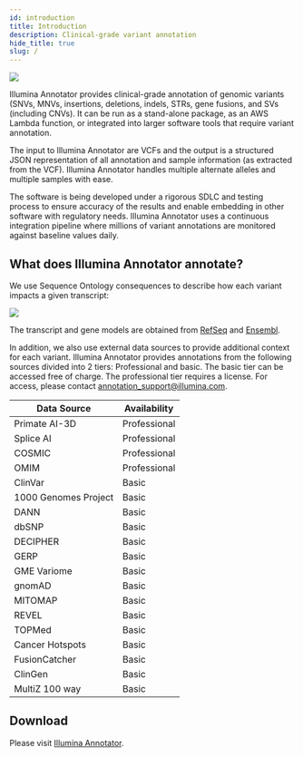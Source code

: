 ```yaml
---
id: introduction
title: Introduction
description: Clinical-grade variant annotation
hide_title: true
slug: /
---
```




![](IlluminaAnnotatorLogoWithSubtitle.svg)

Illumina Annotator provides clinical-grade annotation of genomic variants (SNVs, MNVs, insertions, deletions, indels, STRs, gene fusions, and SVs (including CNVs). It can be run as a stand-alone package, as an AWS Lambda function, or integrated into larger software tools that require variant annotation.

The input to Illumina Annotator are VCFs and the output is a structured JSON representation of all annotation and sample information (as extracted from the VCF). Illumina Annotator handles multiple alternate alleles and multiple samples with ease.

The software is being developed under a rigorous SDLC and testing process to ensure accuracy of the results and enable embedding in other software with regulatory needs. Illumina Annotator uses a continuous integration pipeline where millions of variant annotations are monitored against baseline values daily.


## What does Illumina Annotator annotate?

We use Sequence Ontology consequences to describe how each variant impacts a given transcript:

![](TranscriptConsequences.svg)

The transcript and gene models are obtained from [RefSeq](https://ftp.ncbi.nlm.nih.gov/genomes/all/annotation_releases/9606/) and [Ensembl](https://ftp.ensembl.org/pub/).

In addition, we also use external data sources to provide additional context for each variant. 
Illumina Annotator provides annotations from the following sources divided into 2 tiers: Professional and basic. 
The basic tier can be accessed free of charge. The professional tier requires a license. For access, please contact annotation_support@illumina.com. 

| Data Source | Availability |
|--------|-----------------------------------|
| Primate AI-3D    | Professional  |
| Splice AI    | Professional  |
| COSMIC    | Professional  |
| OMIM    | Professional  |
| ClinVar    | Basic  |
| 1000 Genomes Project    | Basic  |
| DANN    | Basic  |
| dbSNP    | Basic  |
| DECIPHER    | Basic  |
| GERP    | Basic  |
| GME Variome    | Basic  |
| gnomAD    | Basic  |
| MITOMAP    | Basic  |
| REVEL    | Basic  |
| TOPMed    | Basic  |
| Cancer Hotspots    | Basic  |
| FusionCatcher    | Basic  |
| ClinGen    | Basic  |
| MultiZ 100 way    | Basic  |


## Download
Please visit [Illumina Annotator](https://developer.illumina.com/IlluminaAnnotator).